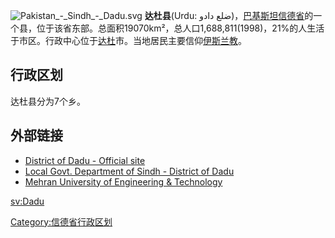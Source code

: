 [[File:Pakistan_-_Sindh_-_Dadu.svg|right]]
'''达杜县'''(Urdu: ضلع دادو)，[[巴基斯坦|巴基斯坦]][[信德省|信德省]]的一个县，位于该省东部。总面积19070km²，总人口1,688,811(1998)，21%的人生活于市区。行政中心位于[[达杜|达杜]]市。当地居民主要信仰[[伊斯兰教|伊斯兰教]]。

== 行政区划 ==
达杜县分为7个乡。

==外部链接==
* [https://web.archive.org/web/20121023005623/http://dadu.sdnpk.org/ District of Dadu - Official site]
* [https://web.archive.org/web/20080128185944/http://www.lgdsindh.com.pk/dadu2.htm Local Govt. Department of Sindh - District of Dadu]
* [http://www.muet.edu.pk Mehran University of Engineering & Technology]

{{信德省行政区划}}
[[Category:信德省行政区划|Category:信德省行政区划]]

[[sv:Dadu|sv:Dadu]]
